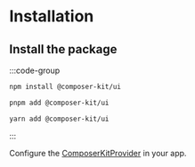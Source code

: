 # Installation

## Install the package

:::code-group

```bash [npm]
npm install @composer-kit/ui
```

```bash [pnpm]
pnpm add @composer-kit/ui
```

```bash [yarn]
yarn add @composer-kit/ui
```

:::

Configure the [ComposerKitProvider](/composer-kit-provider) in your app.

